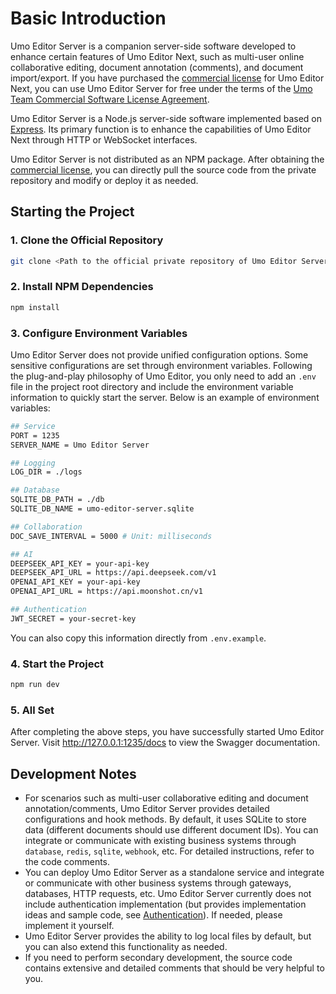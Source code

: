 # Basic Introduction

Umo Editor Server is a companion server-side software developed to enhance certain features of Umo Editor Next, such as multi-user online collaborative editing, document annotation (comments), and document import/export. If you have purchased the [commercial license](../next/buy) for Umo Editor Next, you can use Umo Editor Server for free under the terms of the [Umo Team Commercial Software License Agreement](../next/license).

Umo Editor Server is a Node.js server-side software implemented based on [Express](https://expressjs.com/). Its primary function is to enhance the capabilities of Umo Editor Next through HTTP or WebSocket interfaces.

Umo Editor Server is not distributed as an NPM package. After obtaining the [commercial license](../next/buy), you can directly pull the source code from the private repository and modify or deploy it as needed.

## Starting the Project

### 1. Clone the Official Repository
```bash
git clone <Path to the official private repository of Umo Editor Server>
```

### 2. Install NPM Dependencies

```sh npm2yarn
npm install
```

### 3. Configure Environment Variables

Umo Editor Server does not provide unified configuration options. Some sensitive configurations are set through environment variables. Following the plug-and-play philosophy of Umo Editor, you only need to add an `.env` file in the project root directory and include the environment variable information to quickly start the server. Below is an example of environment variables:

```bash filename=".env"
## Service
PORT = 1235
SERVER_NAME = Umo Editor Server

## Logging
LOG_DIR = ./logs

## Database
SQLITE_DB_PATH = ./db
SQLITE_DB_NAME = umo-editor-server.sqlite

## Collaboration
DOC_SAVE_INTERVAL = 5000 # Unit: milliseconds

## AI
DEEPSEEK_API_KEY = your-api-key
DEEPSEEK_API_URL = https://api.deepseek.com/v1
OPENAI_API_KEY = your-api-key
OPENAI_API_URL = https://api.moonshot.cn/v1

## Authentication
JWT_SECRET = your-secret-key
```

You can also copy this information directly from `.env.example`.

### 4. Start the Project

```sh npm2yarn
npm run dev
```

### 5. All Set

After completing the above steps, you have successfully started Umo Editor Server. Visit http://127.0.0.1:1235/docs to view the Swagger documentation.

## Development Notes

- For scenarios such as multi-user collaborative editing and document annotation/comments, Umo Editor Server provides detailed configurations and hook methods. By default, it uses SQLite to store data (different documents should use different document IDs). You can integrate or communicate with existing business systems through `database`, `redis`, `sqlite`, `webhook`, etc. For detailed instructions, refer to the code comments.
- You can deploy Umo Editor Server as a standalone service and integrate or communicate with other business systems through gateways, databases, HTTP requests, etc. Umo Editor Server currently does not include authentication implementation (but provides implementation ideas and sample code, see [Authentication](./server/auth)). If needed, please implement it yourself.
- Umo Editor Server provides the ability to log local files by default, but you can also extend this functionality as needed.
- If you need to perform secondary development, the source code contains extensive and detailed comments that should be very helpful to you.